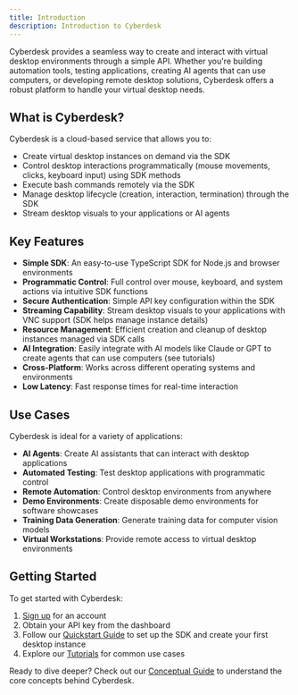 ```yaml
---
title: Introduction
description: Introduction to Cyberdesk
---
```

Cyberdesk provides a seamless way to create and interact with virtual desktop environments through a simple API. Whether you're building automation tools, testing applications, creating AI agents that can use computers, or developing remote desktop solutions, Cyberdesk offers a robust platform to handle your virtual desktop needs.

## What is Cyberdesk?

Cyberdesk is a cloud-based service that allows you to:

- Create virtual desktop instances on demand via the SDK
- Control desktop interactions programmatically (mouse movements, clicks, keyboard input) using SDK methods
- Execute bash commands remotely via the SDK
- Manage desktop lifecycle (creation, interaction, termination) through the SDK
- Stream desktop visuals to your applications or AI agents

## Key Features

- **Simple SDK**: An easy-to-use TypeScript SDK for Node.js and browser environments
- **Programmatic Control**: Full control over mouse, keyboard, and system actions via intuitive SDK functions
- **Secure Authentication**: Simple API key configuration within the SDK
- **Streaming Capability**: Stream desktop visuals to your applications with VNC support (SDK helps manage instance details)
- **Resource Management**: Efficient creation and cleanup of desktop instances managed via SDK calls
- **AI Integration**: Easily integrate with AI models like Claude or GPT to create agents that can use computers (see tutorials)
- **Cross-Platform**: Works across different operating systems and environments
- **Low Latency**: Fast response times for real-time interaction

## Use Cases

Cyberdesk is ideal for a variety of applications:

- **AI Agents**: Create AI assistants that can interact with desktop applications
- **Automated Testing**: Test desktop applications with programmatic control
- **Remote Automation**: Control desktop environments from anywhere
- **Demo Environments**: Create disposable demo environments for software showcases
- **Training Data Generation**: Generate training data for computer vision models
- **Virtual Workstations**: Provide remote access to virtual desktop environments

## Getting Started

To get started with Cyberdesk:

1. [Sign up](https://cyberdesk.io/signup) for an account
2. Obtain your API key from the dashboard
3. Follow our [Quickstart Guide](/docs/quickstart) to set up the SDK and create your first desktop instance
4. Explore our [Tutorials](/docs/tutorials) for common use cases

Ready to dive deeper? Check out our [Conceptual Guide](/docs/conceptual-guide) to understand the core concepts behind Cyberdesk.
